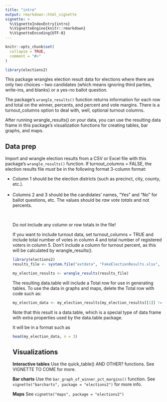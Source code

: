 ```yaml
---
title: "intro"
output: rmarkdown::html_vignette
vignette: >
  %\VignetteIndexEntry{intro}
  %\VignetteEngine{knitr::rmarkdown}
  %\VignetteEncoding{UTF-8}
---
```


```r
knitr::opts_chunk$set(
  collapse = TRUE,
  comment = "#>"
)
```

```r
library(elections2)
```

This package wrangles election result data for elections where there are only two choices -- two candidates (which means ignoring third parties, write-ins, and blanks) or a yes-no ballot question.

The package's `wrangle_results()` function returns information for each row and total on the winner, percents, and percent and vote margins. There is a turnout_columns option to deal with, well, optional turnout columns.

After running wrangle_results() on your data, you can use the resulting data frame in this package's visualization functions for creating tables, bar graphs, and maps.

## Data prep

Import and wrangle election results from a CSV or Excel file with this package's `wrangle_results()` function. If turnout_columns = FALSE, the election results file _must_ be in the following format 3-column format:

<ul><li>Column 1 should be the election districts (such as precinct, city, county, etc.).</li><br />
<li>Columns 2 and 3 should be the candidates' names, "Yes" and "No" for ballot questions, etc. The values should be _raw vote totals_ and not percents.</li></br />

Do _not_ include any column or row totals in the file!

If you want to include turnout data, set turnout_columns = TRUE and include total number of votes in column 4 and total number of registered voters in column 5. Don't include a column for turnout percent, as this will be calculated by wrangle_results().

```r
library(elections2)
results_file <- system.file("extdata", "FakeElectionResults.xlsx", package = "elections2")

my_election_results <- wrangle_results(results_file)

```

The resulting data.table will include a Total row for use in generating tables. To use the data in graphs and maps, delete the Total row with code such as:

```r

my_election_data <- my_election_results[my_election_results[[1]] != "Total"]

```

Note that this result is a data.table, which is a special type of data frame with extra properties used by the data.table package. 

It will be in a format such as

```r
head(my_election_data, n = 3)

```

## Visualizations

**Interactive tables** Use the quick_table() AND OTHER? functions. See VIGNETTE TO COME for more.

**Bar charts** Use the `bar_graph_of_winner_pct_margins()` function. See `vignette("barcharts", package = "elections2")` for more info.

**Maps** See `vignette("maps", package = "elections2")`


